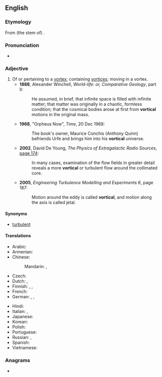 ==English==
{{was wotd|2011|July|7}}

===Etymology===
From (the stem of) {{etyl|la|en}} {{m|la|vortex}} {{suffix||al|lang=en}}.

===Pronunciation===
* {{a|UK}} {{IPA|/ˈvɔːtɪk(ə)l/|lang=en}}

===Adjective===
{{en-adj}}

# Of or pertaining to a [[vortex]]; containing [[vortices]]; moving in a vortex. {{defdate|from 17th c.}}
#* '''1888''', Alexander Winchell, ''World-life: or, Comparative Geology'', part II:
#*: He assumed, in brief, that infinite space is filled with infinite matter; that matter was originally in a chaotic, formless condition; that the cosmical bodies arose at first from '''vortical''' motions in the original mass.
#* '''1968''', "Orpheus Now", ''Time'', 20 Dec 1968:
#*: The book's owner, Maurice Conchis (Anthony Quinn) befriends Urfe and brings him into his '''vortical''' universe.
#* '''2002''', David De Young, ''The Physics of Extragalactic Radio Sources'', [http://books.google.com.au/books?id=t-Cwiz_UtwwC&pg=PA174&dq=%22more%7Cmost+vortical%22&hl=en&sa=X&ei=aA8UVK69HMyB8QWZ5IL4Bw&redir_esc=y#v=onepage&q=%22more%7Cmost%20vortical%22&f=false page 174]:
#*: In many cases, examination of the flow fields in greater detail reveals a more '''vortical''' or turbulent flow around the collimated core.
#* '''2005''', ''Engineering Turbulence Modelling and Experiments 6'', page 187:
#*: Motion around the eddy is called '''vortical''', and motion along the axis is called jetal.

====Synonyms====
* {{sense|containing vortices}} [[turbulent]] {{qualifier|of fluid flow}}

====Translations====
{{trans-top|pertaining to a vortex}}
* Arabic: {{t-needed|ar}}
* Armenian: {{t+|hy|մրրկային|sc=Armn}}
* Chinese:
*: Mandarin: {{t|cmn|[[漩渦]][[的]]}}, {{t|cmn|[[漩涡]][[的]]|tr=xuánwō de}}
* Czech: {{t-needed|cs}}
* Dutch: {{t+|nl|wervelend}}, {{t|nl|dwarrelend als een draaikolk}}
* Finnish: {{t|fi|pyörremäinen}}, {{t|fi|pyörteinen}}, {{t|fi|pyörteikäs}}
* French: {{t-needed|fr}}
* German: {{t+|de|kreisend}}, {{t|de|wirbelartig}}, {{t+|de|wirbelnd}}
{{trans-mid}}
* Hindi: {{t-needed|hi}}
* Italian: {{t+|it|vorticoso}}, {{t|it|vorticale}}
* Japanese: {{t-needed|ja}}
* Korean: {{t-needed|ko}}
* Polish: {{t|pl|wirowy|m}}
* Portuguese: {{t+|pt|vortiginoso}}
* Russian: {{t+|ru|вихревой}}, {{t+|ru|вращательный}}
* Spanish: {{t|es|vortiginoso|m}}
* Vietnamese: {{t-needed|vi}}
{{trans-bottom}}

===Anagrams===
* {{anagrams|en|Victrola|victrola}}